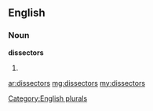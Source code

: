 ==English==

===Noun===
'''dissectors'''

# {{plural of|[[dissector]]}}

[[Category:English plurals]]

[[ar:dissectors]]
[[mg:dissectors]]
[[my:dissectors]]